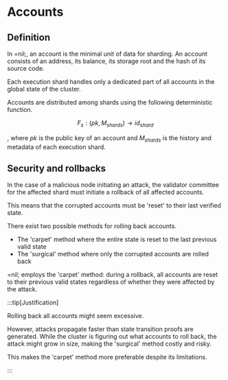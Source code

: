 # Accounts

## Definition

In =nil;, an account is the minimal unit of data for sharding. An account consists of an address, its balance, its storage root and the hash of its source code.

Each execution shard handles only a dedicated part of all accounts in the global state of the cluster.

Accounts are distributed among shards using the following deterministic function.

$$
F_s : (pk, M_{shards})\to id_{shard}
$$

, where $pk$ is the public key of an account and $M_{shards}$ is the history and metadata of each execution shard.

## Security and rollbacks

In the case of a malicious node initiating an attack, the validator committee for the affected shard must initiate a rollback of all affected accounts.

This means that the corrupted accounts must be 'reset' to their last verified state.

There exist two possible methods for rolling back accounts.

* The 'carpet' method where the entire state is reset to the last previous valid state
* The 'surgical' method where only the corrupted accounts are rolled back

=nil; employs the 'carpet' method: during a rollback, all accounts are reset to their previous valid states regardless of whether they were affected by the attack.

:::tip[Justification]

Rolling back all accounts might seem excessive.

However, attacks propagate faster than state transition proofs are generated. While the cluster is figuring out what accounts to roll back, the attack might grow in size, making the 'surgical' method costly and risky. 

This makes the 'carpet' method more preferable despite its limitations.

:::